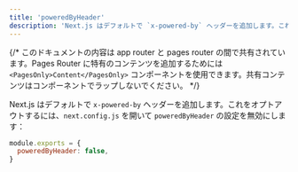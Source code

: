 ```yaml
---
title: 'poweredByHeader'
description: 'Next.js はデフォルトで `x-powered-by` ヘッダーを追加します。これをオプトアウトする方法をここで学びましょう。'
---
```


{/* このドキュメントの内容は app router と pages router の間で共有されています。Pages Router に特有のコンテンツを追加するためには `<PagesOnly>Content</PagesOnly>` コンポーネントを使用できます。共有コンテンツはコンポーネントでラップしないでください。 */}

Next.js はデフォルトで `x-powered-by` ヘッダーを追加します。これをオプトアウトするには、`next.config.js` を開いて `poweredByHeader` の設定を無効にします：

```js title="next.config.js"
module.exports = {
  poweredByHeader: false,
}
```